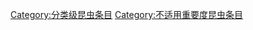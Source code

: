 {{emptycat}}
{{昆虫条目统计表}}

[[Category:分类级昆虫条目|Category:分类级昆虫条目]]
[[Category:不适用重要度昆虫条目|Category:不适用重要度昆虫条目]]